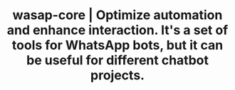 ---
title: wasap-core | Optimize automation and enhance interaction. It's a set of tools for WhatsApp bots, but it can be useful for different chatbot projects.
description: Discover versatile tools for WhatsApp-Bot and chatbot projects. Optimize automation and enhance interaction. It's a set of tools for WhatsApp bots, but it can be useful for different chatbot projects.
template: splash
hero:
  title: wasap-core
  tagline: Optimize automation and enhance interaction. It's a set of tools for WhatsApp bots, but it can be useful for different chatbot projects.
  image:
    file: ../../../../assets/houston.webp
  actions:
    - text: Get started
      link: /en/wasap-core/start
      icon: right-arrow
      variant: primary
---